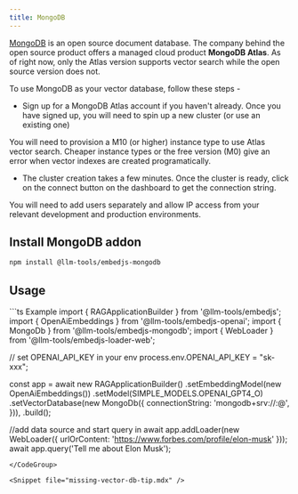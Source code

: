 ---
title: MongoDB
---

[MongoDB](https://www.mongodb.com/products/platform/atlas-vector-search) is an open source document database.
The company behind the open source product offers a managed cloud product **MongoDB Atlas**.
As of right now, only the Atlas version supports vector search while the open source version does not.

To use MongoDB as your vector database, follow these steps -

-   Sign up for a MongoDB Atlas account if you haven't already. Once you have signed up, you will need to spin up a new cluster (or use an existing one)

<Note>
You will need to provision a M10 (or higher) instance type to use Atlas vector search. Cheaper instance types or the free version (M0) give an error when vector indexes are created programatically.
</Note>

-   The cluster creation takes a few minutes. Once the cluster is ready, click on the connect button on the dashboard to get the connection string.

<Note>
You will need to add users separately and allow IP access from your relevant development and production environments.
</Note>

## Install MongoDB addon

```bash
npm install @llm-tools/embedjs-mongodb
```

## Usage
<CodeGroup>
```ts Example
import { RAGApplicationBuilder } from '@llm-tools/embedjs';
import { OpenAiEmbeddings } from '@llm-tools/embedjs-openai';
import { MongoDb } from '@llm-tools/embedjs-mongodb';
import { WebLoader } from '@llm-tools/embedjs-loader-web';

// set OPENAI_API_KEY in your env
process.env.OPENAI_API_KEY = "sk-xxx";

const app = await new RAGApplicationBuilder()
.setEmbeddingModel(new OpenAiEmbeddings())
.setModel(SIMPLE_MODELS.OPENAI_GPT4_O)
.setVectorDatabase(new MongoDb({
    connectionString: 'mongodb+srv://<username>:<password>@<url>',
})),
.build();

//add data source and start query in
await app.addLoader(new WebLoader({ urlOrContent: 'https://www.forbes.com/profile/elon-musk' }));
await app.query('Tell me about Elon Musk');
```
</CodeGroup>

<Snippet file="missing-vector-db-tip.mdx" />
